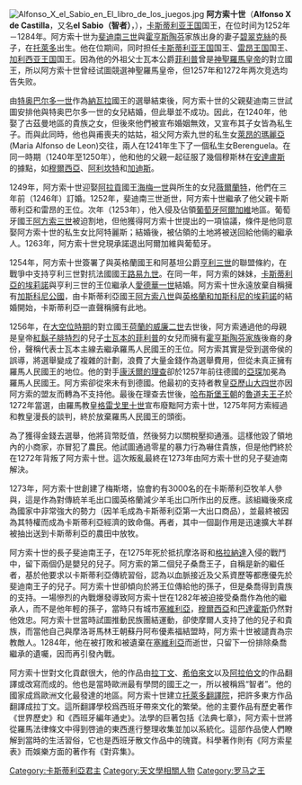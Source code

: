 {{noteTA
|1=zh:若昂; zh-tw:約翰;
|2=zh:曼努埃尔; zh-tw:曼紐;
|3=zh:塞巴斯蒂昂; zh-tw:塞巴斯蒂安;
|4=zh:阿拉贡; zh-tw:亞拉岡;
|5=zh:卡斯蒂利亚; zh-tw:卡斯提爾;
|6=zh:费利佩; zh-tw:菲利普;
|7=zh:杜瓦尔特; zh-tw:杜阿爾特;
|8=zh:费尔南多; zh-tw:斐迪南;
|9=zh:费南度; zh-tw:斐迪南;
|10=zh:腓力; zh-tw:菲利普;
|11=zh:费南多; zh-tw:斐迪南;
|12=zh:曼努埃爾; zh-tw:曼紐;
|13=zh:費南多; zh-tw:斐迪南;
|14=zh:阿拉貢; zh-tw:亞拉岡;
|15=zh:卡斯蒂利亞; zh-tw:卡斯提爾;
|16=zh:費利佩; zh-tw:菲利普;
|17=zh:杜瓦爾特; zh-tw:杜阿爾特;
|18=zh:萊昂; zh-tw:雷昂;
|19=zh:桑查; zh-tw:桑喬;
|20=zh:菲利佩; zh-tw:菲利普
}}
[[File:Alfonso_X_el_Sabio_en_El_libro_de_los_juegos.jpg|thumb]]
'''阿方索十世'''（'''Alfonso X de Castilla'''，又名'''el Sabio（智者）'''，{{bd|1221年|11月23日|1284年|4月4日|catIdx=F}}），[[卡斯蒂利亚王国|卡斯蒂利亚王国]]国王，在位时间为1252年－1284年。阿方索十世为[[斐迪南三世_(卡斯蒂利亞)|斐迪南三世]]與[[霍亨斯陶芬|霍亨斯陶芬]]家族出身的妻子[[士瓦本的碧翠克絲_(1205-1235)|碧翠克絲]]的長子，在[[托萊多_(西班牙)|托萊多]]出生。他在位期间，同时担任[[卡斯蒂利亚王国|卡斯蒂利亚王国]]国王、[[莱昂王国|雷昂王国]]国王、[[加利西亞王國|加利西亚王国]]国王。因為他的外祖父士瓦本公爵[[士瓦本的菲利普|菲利普]]曾是[[神聖羅馬皇帝|神聖羅馬皇帝]]的對立國王，所以阿方索十世曾经试圖競選神聖羅馬皇帝，但1257年和1272年两次竞选均告失败。

由[[特奧巴爾多一世|特奥巴尔多一世]]作為[[納瓦拉|納瓦拉]]國王的選舉結束後，阿方索十世的父親斐迪南三世試圖安排他與特奥巴尔多一世的女兒{{link-en|納瓦拉的布蘭奇|Blanche of Navarre, Duchess of Brittany}}結婚，但此舉並不成功。因此，在1240年，他娶了古茲曼地區的貴族之女{{link-en|古茲曼的吉蘭|Mayor Guillén de Guzmán}}，但後來他們被宣布婚姻無效，又宣布其子女皆為私生子。而與此同時，他也與甫喪夫的姑姑，祖父阿方索九世的私生女[[萊昂的瑪麗亞|萊昂的瑪麗亞]](Maria Alfonso de Leon)交往，兩人在1241年生下了一個私生女Berenguela。在同一時期（1240年至1250年），他和他的父親一起征服了幾個穆斯林在[[安达卢斯|安達盧斯]]的據點，如[[穆爾西亞|穆爾西亞]]、[[阿利坎特|阿利坎特]]和[[加迪斯|加迪斯]]。

1249年，阿方索十世迎娶[[阿拉貢|阿拉貢]]國王[[海梅一世|海梅一世]]與{{link-en|匈牙利的約蘭德|Violant of Hungary}}所生的女兒[[亞拉岡的薇爾蘭特|薇爾蘭特]]，他們在三年前（1246年）訂婚。1252年，斐迪南三世逝世，阿方索十世繼承了他父親卡斯蒂利亞和雷昂的王位。次年（1253年），他入侵及佔領[[葡萄牙|葡萄牙]][[阿爾加維|阿爾加維]]地區。葡萄牙國王[[阿方索三世_(葡萄牙)|阿方索三世]]被迫割地，但他獲得阿方索十世提出的一項協議，條件是他同意娶阿方索十世的私生女比阿特麗斯；結婚後，被佔領的土地將被送回給他倆的繼承人。1263年，阿方索十世兌現承諾退出阿爾加維與葡萄牙。

1254年，阿方索十世簽署了與英格蘭國王和阿基坦公爵[[亨利三世_(英格蘭)|亨利三世]]的聯盟條約，在戰爭中支持亨利三世對抗法國國王[[路易九世|路易九世]]。在同一年，阿方索的妹妹，[[卡斯蒂利亚的埃莉诺|卡斯蒂利亞的埃莉諾]]與亨利三世的王位繼承人[[爱德华一世|愛德華一世]]結婚。阿方索十世永遠放棄自稱擁有[[阿基坦公爵|加斯科尼公國]]，由卡斯蒂利亞國王[[阿方索八世|阿方索八世]]與[[英格兰的埃莉诺|英格蘭和加斯科尼的埃莉諾]]的結婚開始，卡斯蒂利亞一直聲稱擁有此地。

1256年，在[[大空位時期|大空位時期]]的對立國王[[荷蘭的威廉|荷蘭的威廉二世]]去世後，阿方索通過他的母親是皇帝[[腓特烈一世_(神聖羅馬帝國)|紅鬍子腓特烈]]的兒子[[士瓦本的菲利普|士瓦本的菲利普]]的女兒而擁有[[霍亨斯陶芬家族|霍亨斯陶芬家族]]後裔的身份，聲稱代表士瓦本主線去繼承羅馬人民國王的王位。阿方索其實是受到選帝侯的誤導，將選舉變成了複雜的計劃，浪費了大量金錢作為選舉費用，但從未真正擁有羅馬人民國王的地位。他的對手[[康瓦爾的理查|康沃爾的理查]]卻於1257年前往德國的[[亞琛|亞琛]]加冕為羅馬人民國王。阿方索卻從來未有到德國。他最初的支持者教皇[[歷山四世|亞歷山大四世]]亦因阿方索的盟友而轉為不支持他。最後在理查去世後，[[哈布斯堡王朝|哈布斯堡王朝]]的[[魯道夫一世_(德意志)|魯道夫王子]]於1272年當選，由羅馬教皇[[格雷戈里十世|格雷戈里十世]]宣布廢黜阿方索十世，1275年阿方索經過和教皇漫長的談判，終於放棄羅馬人民國王的頭銜。

為了獲得金錢去選舉，他將貨幣貶值，然後努力以關稅壓抑通漲。這樣他毀了領地內的小商家，亦冒犯了農民。他試圖通過零星的暴力行為嚇住貴族，但是他們終於在1272年背叛了阿方索十世。這次叛亂最終在1273年由阿方索十世的兒子斐迪南解決。

1273年，阿方索十世創建了梅斯塔，協會約有3000名的在卡斯蒂利亞牧羊人參與，這是作為對傳統羊毛出口國英格蘭減少羊毛出口所作出的反應。該組織後來成為國家中非常強大的勢力（因羊毛成為卡斯蒂利亞第一大出口商品），並最終被因為其特權而成為卡斯蒂利亞經濟的致命傷。再者，其中一個副作用是迅速擴大羊群被抽出送到卡斯蒂利亞的農田中放牧。

阿方索十世的長子斐迪南王子，在1275年死於抵抗摩洛哥和[[格拉納達|格拉納達]]入侵的戰鬥中，留下兩個仍是嬰兒的兒子。阿方索的第二個兒子桑喬王子，自稱是新的繼任者，基於他要求以卡斯蒂利亞傳統習俗，認為以血脈接近及父系資歷等都應優先於斐迪南王子的兒子。阿方索十世卻傾向於將王位傳給他的孫子，但是桑喬得到貴族的支持。一場慘烈的內戰爆發導致阿方索十世在1282年被迫接受桑喬作為他的繼承人，而不是他年輕的孫子，當時只有城市[[塞維利亞|塞維利亞]]，[[穆爾西亞|穆爾西亞]]和[[巴達霍斯|巴達霍斯]]仍然對他效忠。阿方索十世當時試圖推動民族團結運動，卻使摩爾人支持了他的兒子和貴族，而當他自己與摩洛哥馬林王朝蘇丹阿布優素福結盟時，阿方索十世被譴責為宗教敵人。1284年，他在被打敗和被遺棄在[[塞維利亞|塞維利亞]]而逝世，只留下一份排除桑喬繼承的遺囑，因而再引發內戰。

阿方索十世對文化貢獻很大，他的作品由[[拉丁文|拉丁文]]、[[希伯來文|希伯來文]]以及[[阿拉伯文|阿拉伯文]]的作品翻譯或改寫而成的。他也是當時歐洲最有學問的國王之一，所以被稱爲“智者”。他的國家成爲歐洲文化最發達的地區。阿方索十世建立[[托莱多翻译院|托萊多翻譯院]]，把許多東方作品翻譯成拉丁文。這所翻譯學校爲西班牙帶來文化的繁榮。他的主要作品有歷史著作《世界歷史》和《西班牙編年通史》。法學的巨著包括《法典七章》，阿方索十世將從羅馬法律條文中得到啓迪的東西進行整理收集並加以系統化。這部作品使人們瞭解到當時的生活習俗，它也是西班牙散文作品中的瑰寶。科學著作則有《阿方索星表》而娛樂方面的著作有《對弈集》。


{{s-start}}
{{s-hou|[[伊夫雷亞王朝|伊夫雷亞王朝]]|1221年|11月23日|1284年|4月4日}}
{{s-reg}}
{{s-before|[[斐迪南三世_(卡斯蒂利亞)|斐迪南三世]]}}
{{s-title|[[卡斯蒂利亞君主列表|卡斯蒂利亞國王]]、[[莱昂君主列表|雷昂王国国王]]、[[加利西亞王国|加利西亚王国国王]]|1252年-1284年}}
{{s-after|[[桑喬四世_(卡斯蒂利亞)|桑喬四世]]}}
{{end box}}

{{Authority control}}

{{DEFAULTSORT:Alfonso X de Castilla}}

{{卡斯提亞君主}}
{{雷昂君主}}

[[Category:卡斯蒂利亞君主|Category:卡斯蒂利亞君主]]
[[Category:天文學相關人物|Category:天文學相關人物]]
[[Category:罗马之王|Category:罗马之王]]